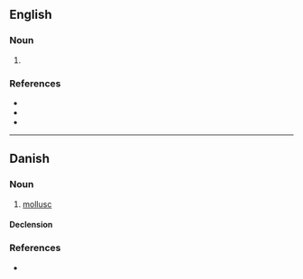 ==English==

===Noun===
{{en-noun}}

# {{lb|en|American spelling}} {{alt form|mollusc|lang=en}}

===References===
* {{R:American Heritage 2000|mollusk}}
* {{R:Dictionary.com|mollusk}}
* {{R:WordNet 2003|mollusk}}

----

==Danish==

===Noun===
{{da-noun|en|er}}

# [[mollusc]]

====Declension====
{{da-noun-infl|en|er}}

===References===
* {{R:DDO}}
